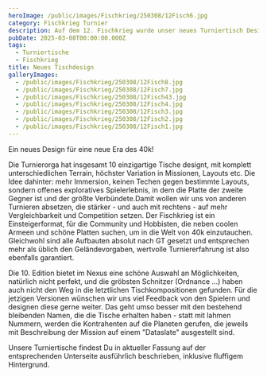 ```yaml
---
heroImage: /public/images/Fischkrieg/250308/12Fisch6.jpg
category: Fischkrieg Turnier
description: Auf dem 12. Fischkrieg wurde unser neues Turniertisch Design erprobt
pubDate: 2025-03-08T00:00:00.000Z
tags:
  - Turniertische
  - Fischkrieg
title: Neues Tischdesign
galleryImages:
  - /public/images/Fischkrieg/250308/12Fisch8.jpg
  - /public/images/Fischkrieg/250308/12Fisch7.jpg
  - /public/images/Fischkrieg/250308/12Fisch43.jpg
  - /public/images/Fischkrieg/250308/12Fisch4.jpg
  - /public/images/Fischkrieg/250308/12Fisch3.jpg
  - /public/images/Fischkrieg/250308/12Fisch2.jpg
  - /public/images/Fischkrieg/250308/12Fisch1.jpg
---
```


Ein neues Design für eine neue Era des 40k!

Die Turnierorga hat insgesamt 10 einzigartige Tische designt, mit komplett unterschiedlichen Terrain, höchster Variation in Missionen, Layouts etc. Die Idee dahinter: mehr Immersion, keinen Techen gegen bestimmte Layouts, sondern offenes exploratives Spielerlebnis, in dem die Platte der zweite Gegner ist und der größte Verbündete.Damit wollen wir uns von anderen Turnieren absetzen, die stärker - und auch mit rechtens - auf mehr Vergleichbarkeit und Competition setzen. Der Fischkrieg ist ein Einsteigerformat, für die Community und Hobbisten, die neben coolen Armeen und schöne Platten suchen, um in die Welt von 40k einzutauchen. Gleichwohl sind alle Aufbauten absolut nach GT gesetzt und entsprechen mehr als üblich den Geländevorgaben, wertvolle Turniererfahrung ist also ebenfalls garantiert.

Die 10. Edition bietet im Nexus eine schöne Auswahl an Möglichkeiten, natürlich nicht perfekt, und die gröbsten Schnitzer (Ordnance ...) haben auch nicht den Weg in die letztlichen Tischkompositionen gefunden. Für die jetzigen Versionen wünschen wir uns viel Feedback von den Spielern und designen diese gerne weiter. Das geht umso besser mit den bestehend bleibenden Namen, die die Tische erhalten haben - statt mit lahmen Nummern, werden die Kontrahenten auf die Planeten gerufen, die jeweils mit Beschreibung der Mission auf einem "Dataslate" ausgestellt sind. 

Unsere Turniertische findest Du in aktueller Fassung auf der entsprechenden Unterseite ausführlich beschrieben, inklusive fluffigem Hintergrund.

